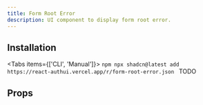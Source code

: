 ```yaml
---
title: Form Root Error
description: UI component to display form root error.
---
```


<PreviewComponent name="form-root-error" />

## Installation

<Tabs items={['CLI', 'Manual']}>
  <Tab value="CLI">
    ```npm
    npx shadcn@latest add https://react-authui.vercel.app/r/form-root-error.json
    ```
  </Tab>
  <Tab value="Manual">TODO</Tab>
</Tabs>

## Props

<AutoTypeTable type="{ prop1: string }" />
